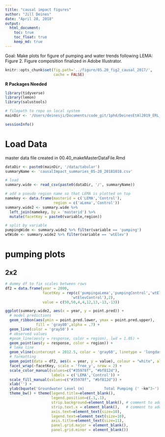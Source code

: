 ```yaml
---
title: "causal impact figures"
author: "Jill Deines"
date: "April 28, 2018"
output: 
  html_document:
    toc: true
    toc_float: true
    keep_md: true
---
```


Goal: Make plots for figure of pumping and water trends following LEMA: Figure 2. Figure composition finalized in Adobe Illustrator.

```r
knitr::opts_chunk$set(fig.path='../figure/05.20_fig2_causal_2017/',
                      cache = FALSE)
```

**R Packages Needed**

```r
library(tidyverse)
library(lemon)
library(salustools)

# filepath to repo on local system
mainDir <- '/Users/deinesji/Documents/code_git/1phd/DeinesEtAl2019_ERL_lema1'

sessionInfo()
```

# Load Data
master data file created in 00.40_makeMasterDataFile.Rmd

```r
dataDir <- paste0(mainDir, '/data/tabular')
summaryName <- 'causalImpact_summaries_05-20_20181018.csv'

# load
summary.wide <- read_csv(paste0(dataDir, '/', summaryName)) 

# add a pseudo region name so that LEMA is plotted on top
namekey <- data.frame(masterid = c('LEMA','Control'),
                      region = c('aLema','Control'))
summary.wide2 <- summary.wide %>% 
  left_join(namekey, by = 'masterid') %>%
  mutate(facetKey = paste0(variable,region))

# split by variable
pumpingWide <- summary.wide2 %>% filter(variable == 'pumping')
wtWide <- summary.wide2 %>% filter(variable == 'wtElev')
```

# pumping plots

## 2x2

```r
# dummy df to fix scales between rows
df2 = data.frame(year = 2000, 
                 facetKey = rep(c('pumpingaLema','pumpingControl','wtElevaLema',
                              'wtElevControl'),2),
                 value = c(50,50,4,4,12,13,-13,-13))

ggplot(summary.wide2, aes(x = year, y = point.pred)) +
  # model predictions
  geom_ribbon(aes(ymin = point.pred.lower, ymax = point.pred.upper),
              fill = 'gray80',alpha = .7) +
  geom_line(color = 'gray50') +
  # observed values
  #geom_line(aes(y = response, color = region), lwd = 1.05) +
  geom_point(aes(y = response, color = region)) +
  # lema line
  geom_vline(xintercept = 2012.5, color = 'gray60', linetype = 'longdash') +
  # formatting
  geom_point(data = df2, aes(x = year, y = value), colour = "white", alpha = 0) +
  facet_wrap(~facetKey, scale = 'free_y', nrow = 2) +
  scale_color_manual(values=c("#35978f", "#bf812d"),
                     labels = c('LEMA','Control')) +
  scale_fill_manual(values=c("#35978f", "#bf812d")) +
  xlab('') + 
  ylab(bquote('Groundwater Level (m)         Total Pumping (' ~km^3~')')) +
  theme_bw() + theme(legend.title=element_blank(),
                     legend.position=c(.1,.1),
                     strip.background=element_blank(), # comment to add labels
                     strip.text.x = element_blank(),   # comment to add labels
                     axis.text=element_text(size=10),
                     legend.text=element_text(size=10),
                     axis.title=element_text(size=11),
                     panel.grid.major = element_blank(),
                     panel.grid.minor = element_blank())
  
```


